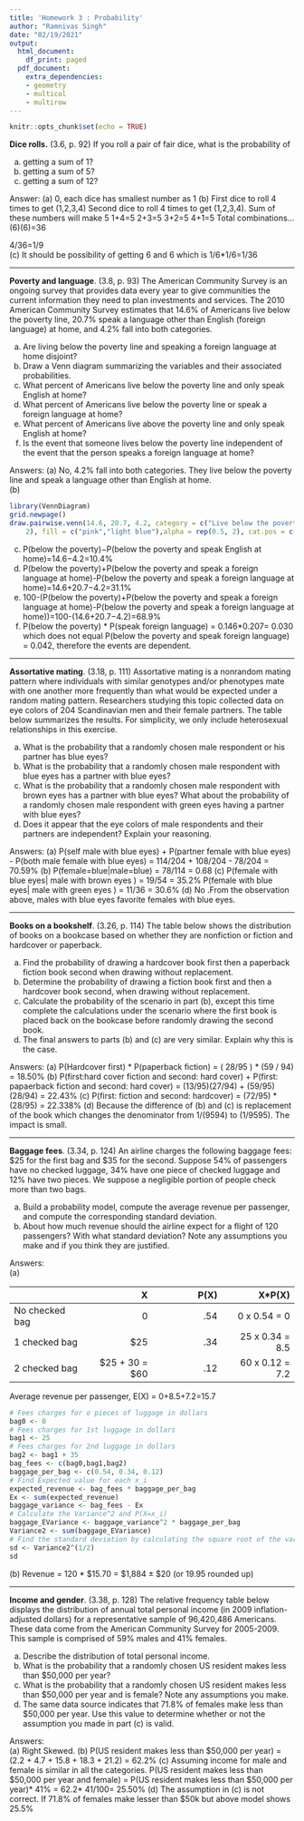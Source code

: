 ---
title: 'Homework 3 : Probability'
author: "Ramnivas Singh"
date: "02/19/2021"
output:
  html_document:
    df_print: paged
  pdf_document:
    extra_dependencies:
    - geometry
    - multicol
    - multirow
---

```{r setup, include=FALSE}
knitr::opts_chunk$set(echo = TRUE)
```

**Dice rolls.** (3.6, p. 92) If you roll a pair of fair dice, what is the probability of

(a) getting a sum of 1?
(b) getting a sum of 5?
(c) getting a sum of 12?

Answer:
(a) 0, each dice has smallest number as 1
(b) First dice to roll 4 times to get (1,2,3,4) Second dice to roll 4 times to get (1,2,3,4). Sum of these numbers will make 5
1+4=5
2+3=5
3+2=5
4+1=5
Total combinations...
(6)(6)=36
 
4/36=1/9\
(c) It should be possibility of getting 6 and 6
    which is 1/6*1/6=1/36


--------------------------------------------------------------------------------

\clearpage

**Poverty and language**. (3.8, p. 93) The American Community Survey is an ongoing survey that provides data every year to give communities the current information they need to plan investments and services. The 2010 American Community Survey estimates that 14.6% of Americans live below the poverty line, 20.7% speak a language other than English (foreign language) at home, and 4.2% fall into both categories.

(a) Are living below the poverty line and speaking a foreign language at home disjoint?
(b) Draw a Venn diagram summarizing the variables and their associated probabilities.
(c) What percent of Americans live below the poverty line and only speak English at home?
(d) What percent of Americans live below the poverty line or speak a foreign language at home?
(e) What percent of Americans live above the poverty line and only speak English at home?
(f) Is the event that someone lives below the poverty line independent of the event that the person speaks a foreign language at home?

Answers:
(a) No, 4.2% fall into both categories. They live below the poverty line and speak a language other than English at home.\
(b)
```{r}
library(VennDiagram)
grid.newpage()
draw.pairwise.venn(14.6, 20.7, 4.2, category = c("Live below the poverty line", "Language other than English"), lty = rep("blank", 
    2), fill = c("pink","light blue"),alpha = rep(0.5, 2), cat.pos = c(0,0), cat.dist = rep(0.025, 2))
```


(c) P(below the poverty)−P(below the poverty and speak English at home)=14.6−4.2=10.4%
(d) P(below the poverty)+P(below the poverty and speak a foreign language at home)-P(below the poverty and speak a foreign language at home)=14.6+20.7−4.2=31.1%
(e) 100-(P(below the poverty)+P(below the poverty and speak a foreign language at home)-P(below the poverty and speak a foreign language at home))=100-(14.6+20.7−4.2)=68.9%
(f) P(below the poverty) * P(speak foreign language) = 0.146*0.207= 0.030
which does not equal  P(below the poverty and speak foreign language) = 0.042, therefore the events are dependent.


--------------------------------------------------------------------------------

\clearpage

**Assortative mating**. (3.18, p. 111) Assortative mating is a nonrandom mating pattern where individuals with similar genotypes and/or phenotypes mate with one another more frequently than what would be expected under a random mating pattern. Researchers studying this topic collected data on eye colors of 204 Scandinavian men and their female partners. The table below summarizes the results. For simplicity, we only include heterosexual relationships in this exercise.

\begin{center}
\begin{tabular}{ll  ccc c}
                                        &           & \multicolumn{3}{c}{\textit{Partner (female)}} \\
\cline{3-5}
                                        &           & Blue  & Brown     & Green     & Total \\
\cline{2-6}
                                        & Blue      & 78    & 23        & 13        & 114 \\
\multirow{2}{*}{\textit{Self (male)}}   & Brown     & 19    & 23        & 12        & 54 \\
                                        & Green     & 11    & 9         & 16        & 36 \\
\cline{2-6}
                                        & Total     & 108   & 55        & 41        & 204
\end{tabular}
\end{center}


(a) What is the probability that a randomly chosen male respondent or his partner has blue eyes?
(b) What is the probability that a randomly chosen male respondent with blue eyes has a partner with blue eyes?
(c) What is the probability that a randomly chosen male respondent with brown eyes has a partner with blue eyes? What about the probability of a randomly chosen male respondent with green eyes having a partner with blue eyes?
(d) Does it appear that the eye colors of male respondents and their partners are independent? Explain your reasoning.

Answers:
(a) P(self male with blue eyes) + P(partner female with blue eyes) - P(both male female with blue eyes) = 114/204 + 108/204 - 78/204 = 70.59%
(b) P(female=blue|male=blue) = 78/114 = 0.68
(c) P(female with blue eyes| male with brown eyes ) = 19/54 = 35.2% P(female with blue eyes| male with green eyes ) = 11/36 = 30.6%
(d) No .From the observation above, males with blue eyes favorite females with blue eyes.




--------------------------------------------------------------------------------

\clearpage

**Books on a bookshelf**. (3.26, p. 114) The table below shows the distribution of books on a bookcase
based on whether they are nonfiction or fiction and hardcover or paperback.

\begin{center}
\begin{tabular}{ll  cc c}
                                &           & \multicolumn{2}{c}{\textit{Format}} \\
\cline{3-4}
                                &           & Hardcover     & Paperback     & Total \\
\cline{2-5}
\multirow{2}{*}{\textit{Type}}  & Fiction   & 13            & 59            & 72 \\
                                & Nonfiction& 15            & 8             & 23 \\
\cline{2-5}
                                & Total     & 28            & 67            & 95 \\
\cline{2-5}
\end{tabular}
\end{center}

(a) Find the probability of drawing a hardcover book first then a paperback fiction book second when drawing without replacement.
(b) Determine the probability of drawing a fiction book first and then a hardcover book second, when drawing without replacement.
(c) Calculate the probability of the scenario in part (b), except this time complete the calculations under the scenario where the first book is placed back on the bookcase before randomly drawing the second book.
(d) The final answers to parts (b) and (c) are very similar. Explain why this is the case.


Answers:
(a) P(Hardcover first) * P(paperback fiction) = ( 28/95 ) * (59 / 94) = 18.50%
(b) P(first:hard cover fiction and second: hard cover) + P(first: papaerback fiction and second: hard cover) = (13/95)(27/94) + (59/95)(28/94) = 22.43%
(c) P(first: fiction and second: hardcover) = (72/95) * (28/95) = 22.338%
(d) Because the difference of (b) and (c) is replacement of the book which changes the denominator from 1/(9594) to (1/9595). The impact is small.


--------------------------------------------------------------------------------

\clearpage

**Baggage fees**. (3.34, p. 124) An airline charges the following baggage fees: $25 for the first bag and $35 for the second. Suppose 54% of passengers have no checked luggage, 34% have one piece of checked luggage and 12% have two pieces. We suppose a negligible portion of people check more than two bags.

(a) Build a probability model, compute the average revenue per passenger, and compute the corresponding standard deviation.
(b) About how much revenue should the airline expect for a flight of 120 passengers? With what standard deviation? Note any assumptions you make and if you think they are justified.

Answers:\
(a) 
<table>
 <thead>
  <tr>
   <th style="text-align:left;width:130px"></th>
   <th style="text-align:right;width:130px">X</th>
   <th style="text-align:right;width:130px">P(X)</th>
    <th style="text-align:right;width:130px">X*P(X)</th>
  </tr>
 </thead>
<tbody>
  <tr>
   <td style="text-align:left;">No checked bag </td>
   <td style="text-align:right;"> 0 </td>
   <td style="text-align:right;"> .54 </td>
   <td style="text-align:right;"> 0 x 0.54 = 0 </td>
  </tr>
  <tr>
   <td style="text-align:left;">1 checked bag </td>
   <td style="text-align:right;">$25 </td>
   <td style="text-align:right;"> .34 </td>
   <td style="text-align:right;"> 25 x 0.34 = 8.5 </td>
  </tr>
    <tr>
   <td style="text-align:left;">2 checked bag </td>
   <td style="text-align:right;"> $25 + 30 = $60 </td>
   <td style="text-align:right;"> .12 </td>
   <td style="text-align:right;">60 x 0.12 = 7.2 </td>
  </tr>
  
</tbody>
</table>
Average revenue per passenger,  E(X) = 0+8.5+7.2=15.7

```{r}
# Fees charges for o pieces of luggage in dollars
bag0 <- 0
# Fees charges for 1st luggage in dollars
bag1 <- 25
# Fees charges for 2nd luggage in dollars
bag2 <- bag1 + 35
bag_fees <- c(bag0,bag1,bag2)
baggage_per_bag <- c(0.54, 0.34, 0.12)
# Find Expected value for each x_i
expected_revenue <- bag_fees * baggage_per_bag
Ex <- sum(expected_revenue)
baggage_variance <- bag_fees - Ex
# Calculate the Variance^2 and P(X=x_i)
baggage_EVariance <- baggage_variance^2 * baggage_per_bag
Variance2 <- sum(baggage_EVariance)
# Find the standard deviation by calculating the square root of the variance
sd <- Variance2^(1/2)
sd
```

(b)\ Revenue = 120 * $15.70 = $1,884 ± $20 (or 19.95 rounded up)

--------------------------------------------------------------------------------

\clearpage

**Income and gender**. (3.38, p. 128) The relative frequency table below displays the distribution of annual total personal income (in 2009 inflation-adjusted dollars) for a representative sample of 96,420,486 Americans. These data come from the American Community Survey for 2005-2009. This sample is comprised of 59% males and 41% females.

\begin{center}
\begin{tabular}{lr}
  \hline
\textit{Income}         & \textit{Total} \\
  \hline
\$1 to \$9,999 or loss  & 2.2\% \\
\$10,000 to \$14,999    & 4.7\% \\
\$15,000 to \$24,999    & 15.8\% \\
\$25,000 to \$34,999    & 18.3\% \\
\$35,000 to \$49,999    & 21.2\% \\
\$50,000 to \$64,999    & 13.9\% \\
\$65,000 to \$74,999    & 5.8\% \\
\$75,000 to \$99,999    & 8.4\% \\
\$100,000 or more       & 9.7\% \\
   \hline
\end{tabular}
\end{center}

(a) Describe the distribution of total personal income.
(b) What is the probability that a randomly chosen US resident makes less than $50,000 per year?
(c) What is the probability that a randomly chosen US resident makes less than $50,000 per year and is female?
Note any assumptions you make.
(d) The same data source indicates that 71.8% of females
make less than $50,000 per year. Use this value to determine whether or not the assumption you made in part (c) is valid.

Answers:\
(a) Right Skewed.
(b) P(US resident makes less than $50,000 per year) = (2.2 + 4.7 + 15.8 + 18.3 + 21.2) = 62.2%
(c) Assuming income for male and female is similar in all the categories. P(US resident makes less than $50,000 per year and female) = P(US resident makes less than $50,000 per year)* 41% = 62.2* 41/100= 25.50%
(d) The assumption in (c) is not correct. If 71.8% of females make lesser than $50k but above model shows 25.5%
